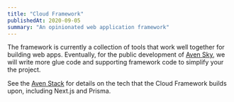 ```yaml
---
title: "Cloud Framework"
publishedAt: 2020-09-05
summary: "An opinionated web application framework"
---
```


The framework is currently a collection of tools that work well together for building web apps. Eventually, for the public development of [Aven Sky](/sky-site), we will write more glue code and supporting framework code to simplify your the project.

See the [Aven Stack](/aven-stack) for details on the tech that the Cloud Framework builds upon, including Next.js and Prisma.


<!--- © Aven LLC and Aven Contributors. Licensed under Creative Commons CC BY-NC-SA 4.0 https://creativecommons.org/licenses/by-nc-sa/4.0/ -->
